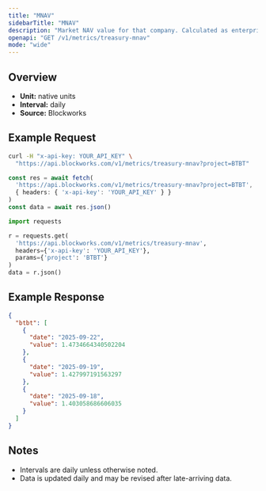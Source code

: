 ```yaml
---
title: "MNAV"
sidebarTitle: "MNAV"
description: "Market NAV value for that company. Calculated as enterprise value / NAV"
openapi: "GET /v1/metrics/treasury-mnav"
mode: "wide"
---
```


## Overview

- **Unit:** native units
- **Interval:** daily
- **Source:** Blockworks

## Example Request

<CodeGroup>

```bash cURL
curl -H "x-api-key: YOUR_API_KEY" \
  "https://api.blockworks.com/v1/metrics/treasury-mnav?project=BTBT"
```

```typescript TypeScript
const res = await fetch(
  'https://api.blockworks.com/v1/metrics/treasury-mnav?project=BTBT',
  { headers: { 'x-api-key': 'YOUR_API_KEY' } }
)
const data = await res.json()
```

```python Python
import requests

r = requests.get(
  'https://api.blockworks.com/v1/metrics/treasury-mnav',
  headers={'x-api-key': 'YOUR_API_KEY'},
  params={'project': 'BTBT'}
)
data = r.json()
```

</CodeGroup>

## Example Response

```json
{
  "btbt": [
    {
      "date": "2025-09-22",
      "value": 1.4734664340502204
    },
    {
      "date": "2025-09-19",
      "value": 1.427997191563297
    },
    {
      "date": "2025-09-18",
      "value": 1.403058686606035
    }
  ]
}
```

## Notes
- Intervals are daily unless otherwise noted.
- Data is updated daily and may be revised after late-arriving data.